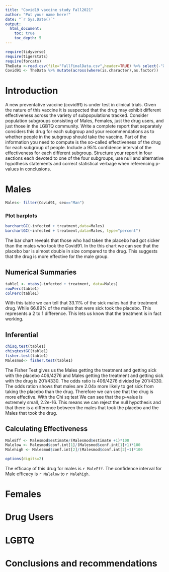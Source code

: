 ```yaml
---
title: "Covid19 vaccine study Fall2021"
author: "Put your name here!"
date: "`r Sys.Date()`"
output: 
  html_document:
    toc: true
    toc_depth: 5
---
```



```r
require(tidyverse)
require(tigerstats)
require(forcats)
TheData <-read.csv(file="FallFinalData.csv",header=TRUE) %>% select(-"X.1", -"X")
Covid91 <- TheData %>% mutate(across(where(is.character),as.factor)) 
```

# Introduction

A new  preventative vaccine (covid91) is under test in clinical trials. Given the nature of this vaccine it is suspected that the drug may exhibit different effectiveness across the variety of subpopulations tracked. Consider population subgroups consisting of Males, Females, just the drug users, and just those in the LGBTQ community. Write a complete report that separately considers this drug for each subgroup and your recommendations as to whether people in the subgroup should take the vaccine. Part of the information you need to compute is the so-called effectiveness of the drug for each subgroup of people. Include a 95% confidence interval of the effectiveness for each different subgroup. Structure your report in four sections each devoted to one of the four subgroups, use null and alternative hypothesis statements and correct statistical verbage when referencing p-values in conclusions.

# Males

```r
Males<- filter(Covid91, sex=="Man")
```

### Plot barplots


```r
barchartGC(~infected + treatment,data=Males)
barchartGC(~infected + treatment,data=Males, type="percent")

```

The bar chart reveals that those who had taken the placebo had got sicker than the males who took the Covid91. In the this chart we can see that the placebo bar is almost double in size compared to the drug. This suggests that the drug is more effective for the male group.

## Numerical Summaries 
```r
table1 <- xtabs(~infected + treatment, data=Males)
rowPerc(table1)
colPerc(table1)
```

With this table we can tell that 33.11% of the sick males had the treatment drug. While 66.89% of the males that were sick took the placebo. This represents a 2 to 1 difference. This lets us know that the treatment is in fact working. 

## Inferential  

```r
chisq.test(table1)
chisqtestGC(table1)
fisher.test(table1)
Malesmod<- fisher.test(table1)
```
The Fisher Test gives us the Males getting the treatment and getting sick with the placebo 406/4276 and Males getting the treatment and getting sick with the drug is 201/4330. The odds ratio is 406/4276 divided by 201/4330. The odds ration shows that males are 2.04x more likely to get sick from taking the placebo than the drug. Therefore we can see that the drug is more effective. With the Chi sq test We can see that the p-value is extremely small, 2.2e-16. This means we can reject the null hypothesis and that there is a difference between the males that took the placebo and the Males that took the drug.

## Calculating Effectiveness 


```r
MaleEff <- Malesmod$estimate/(Malesmod$estimate +1)*100
Malelow <- Malesmod$conf.int[1]/(Malesmod$conf.int[1]+1)*100
Malehigh <- Malesmod$conf.int[2]/(Malesmod$conf.int[2]+1)*100

options(digits=2)
```
 
 The efficacy of this drug for males is `r MaleEff`. The confidence interval for Male efficacy is `r Malelow` to `r Malehigh`.


# Females






# Drug Users

# LGBTQ

# Conclusions and recommendations

